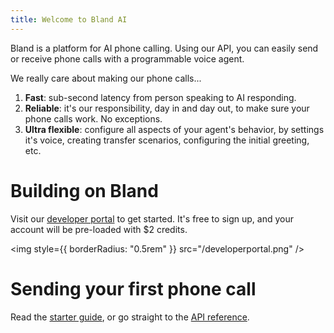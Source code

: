 ```yaml
---
title: Welcome to Bland AI
---
```


Bland is a platform for AI phone calling. Using our API, you can easily send or receive phone calls with a programmable voice agent.

We really care about making our phone calls...
1. **Fast**: sub-second latency from person speaking to AI responding.
2. **Reliable**: it's our responsibility, day in and day out, to make sure your phone calls work. No exceptions.
3. **Ultra flexible**: configure all aspects of your agent's behavior, by settings it's voice, creating transfer scenarios, configuring the initial greeting, etc.

# Building on Bland

Visit our [developer portal](https://app.bland.ai) to get started. It's free to sign up, and your account will be pre-loaded with $2 credits.

<img style={{ borderRadius: "0.5rem" }} src="/developerportal.png" />

# Sending your first phone call

Read the [starter guide](https://docs.bland.ai/introduction), or go straight to the [API reference](https://docs.bland.ai/api-v1/post/calls).








